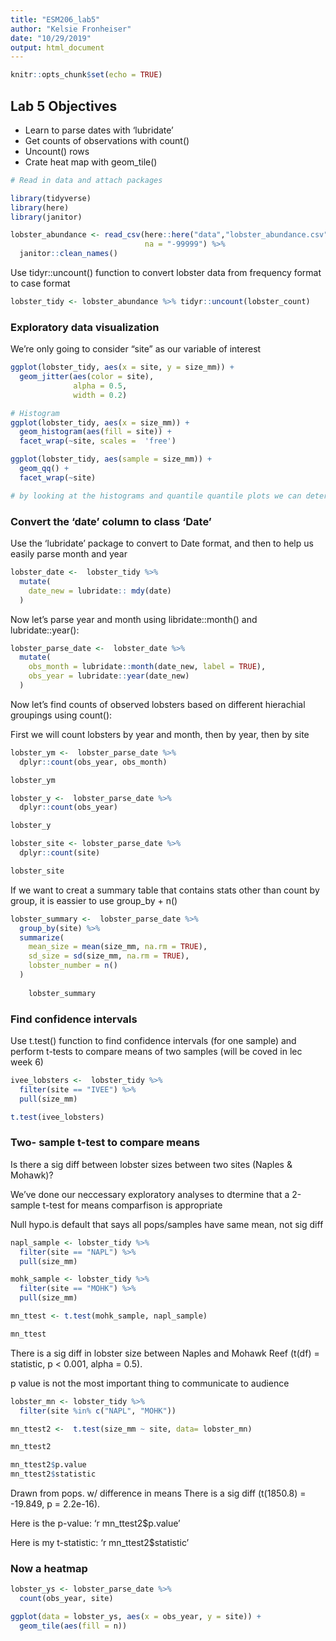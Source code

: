 ```yaml
---
title: "ESM206_lab5"
author: "Kelsie Fronheiser"
date: "10/29/2019"
output: html_document
---
```


```r
knitr::opts_chunk$set(echo = TRUE)
```

## Lab 5 Objectives

- Learn to parse dates with 'lubridate'
- Get counts of observations with count()
- Uncount() rows
- Crate heat map with geom_tile()

```r
# Read in data and attach packages

library(tidyverse)
library(here)
library(janitor)

lobster_abundance <- read_csv(here::here("data","lobster_abundance.csv"),
                              na = "-99999") %>% 
  janitor::clean_names()
```

Use tidyr::uncount() function to convert lobster data from frequency format to case format

```r
lobster_tidy <- lobster_abundance %>% tidyr::uncount(lobster_count)
```

### Exploratory data visualization

We're only going to consider "site" as our variable of interest

```r

ggplot(lobster_tidy, aes(x = site, y = size_mm)) +
  geom_jitter(aes(color = site),
              alpha = 0.5,
              width = 0.2)

# Histogram
ggplot(lobster_tidy, aes(x = size_mm)) +
  geom_histogram(aes(fill = site)) +
  facet_wrap(~site, scales =  'free')

ggplot(lobster_tidy, aes(sample = size_mm)) +
  geom_qq() +
  facet_wrap(~site)

# by looking at the histograms and quantile quantile plots we can determine the data is noramlly distributed

```

### Convert the 'date' column to class 'Date'

Use the 'lubridate' package to convert to Date format, and then to help us easily parse month and year

```r

lobster_date <-  lobster_tidy %>% 
  mutate(
    date_new = lubridate:: mdy(date)
  )
```

Now let's parse year and month using libridate::month() and lubridate::year():

```r
lobster_parse_date <-  lobster_date %>% 
  mutate(
    obs_month = lubridate::month(date_new, label = TRUE), 
    obs_year = lubridate::year(date_new)
  )
```

Now let's find counts of observed lobsters based on different hierachial groupings using count():


First we will count lobsters by year and month, then by year, then by site

```r
lobster_ym <-  lobster_parse_date %>% 
  dplyr::count(obs_year, obs_month)

lobster_ym

lobster_y <-  lobster_parse_date %>% 
  dplyr::count(obs_year)

lobster_y

lobster_site <- lobster_parse_date %>% 
  dplyr::count(site)

lobster_site
```

If we want to creat a summary table that contains stats other than count by group, it is eassier to use group_by + n()
```r
lobster_summary <-  lobster_parse_date %>% 
  group_by(site) %>% 
  summarize(
    mean_size = mean(size_mm, na.rm = TRUE),
    sd_size = sd(size_mm, na.rm = TRUE),
    lobster_number = n()
  )
    
    lobster_summary
```

### Find confidence intervals

Use t.test() function to find confidence intervals (for one sample) and perform t-tests to compare means of two samples (will be coved in lec week 6)

```r
ivee_lobsters <-  lobster_tidy %>% 
  filter(site == "IVEE") %>% 
  pull(size_mm)

t.test(ivee_lobsters)
```
### Two- sample t-test to compare means

Is there a sig diff between lobster sizes between two sites (Naples & Mohawk)?

We've done our neccessary exploratory analyses to dtermine that a 2-sample t-test for means comparfison is appropriate

Null hypo.is default that says all pops/samples have same mean, not sig diff

```r
napl_sample <- lobster_tidy %>% 
  filter(site == "NAPL") %>% 
  pull(size_mm)

mohk_sample <- lobster_tidy %>% 
  filter(site == "MOHK") %>% 
  pull(size_mm)

mn_ttest <- t.test(mohk_sample, napl_sample)

mn_ttest
```

There is a sig diff in lobster size between Naples and Mohawk Reef (t(df) = statistic, p < 0.001, alpha = 0.5). 

p value is not the most important thing to communicate to audience

```r
lobster_mn <- lobster_tidy %>% 
  filter(site %in% c("NAPL", "MOHK"))

mn_ttest2 <-  t.test(size_mm ~ site, data= lobster_mn)

mn_ttest2

mn_ttest2$p.value
mn_ttest2$statistic
```

Drawn from pops. w/ difference in means
There is a sig diff (t(1850.8) = -19.849, p = 2.2e-16).

Here is the p-value: 'r mn_ttest2$p.value'

Here is my t-statistic: 'r mn_ttest2$statistic'

### Now a heatmap
```r

lobster_ys <- lobster_parse_date %>% 
  count(obs_year, site)

ggplot(data = lobster_ys, aes(x = obs_year, y = site)) +
  geom_tile(aes(fill = n))
```



























